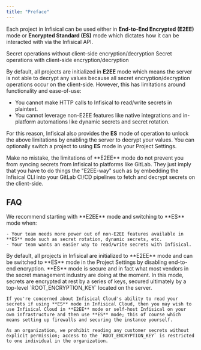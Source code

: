 ```yaml
---
title: "Preface"
---
```


Each project in Infisical can be used either in **End-to-End Encrypted (E2EE)** mode or **Encrypted Standard (ES)** mode which dictates how it can be interacted with via the Infisical API.

<CardGroup cols={2}>
  <Card
    title="Encrypted Standard (ES)"
    href="/api-reference/overview/encryption-modes/es-mode"
    icon="shield-halved"
    color="#3c8639"
  >
    Secret operations without client-side encryption/decryption
  </Card>
  <Card href="/api-reference/overview/encryption-modes/e2ee-mode" title="End-to-End Encrypted (E2EE)" icon="shield" color="#3775a9">
    Secret operations with client-side encryption/decryption
  </Card>
</CardGroup>

By default, all projects are initialized in **E2EE** mode which means the server is not able to decrypt any values because all secret encryption/decryption operations occur on the client-side. However, this has limitations around functionality and ease-of-use:

- You cannot make HTTP calls to Infisical to read/write secrets in plaintext.
- You cannot leverage non-E2EE features like native integrations and in-platform automations like dynamic secrets and secret rotation.

For this reason, Infisical also provides the **ES** mode of operation to unlock the above limitations by enabling the server to decrypt your values. You can optionally switch a project to using **ES** mode
in your Project Settings.

<Note>
    Make no mistake, the limitations of **E2EE** mode do not prevent you from syncing secrets from Infisical to platforms like GitLab. They just imply
    that you have to do things the "E2EE-way" such as by embedding the Infisical CLI into your GitLab CI/CD pipelines to fetch and decrypt
    secrets on the client-side.
</Note>

## FAQ

<AccordionGroup>
  <Accordion title="Is E2EE mode or ES mode right for me?">
    We recommend starting with **E2EE** mode and switching to **ES** mode when:
    
    - Your team needs more power out of non-E2EE features available in **ES** mode such as secret rotation, dynamic secrets, etc.
    - Your team wants an easier way to read/write secrets with Infisical.

  </Accordion>
  <Accordion title="How can I switch from E2EE mode to ES mode?">
    By default, all projects in Infisical are initialized to **E2EE** mode and can be switched to **ES** mode in the Project Settings by disabling end-to-end encryption.
  </Accordion>
  <Accordion title="Is ES mode secure if it's not E2EE?">
    **ES** mode is secure and in fact what most vendors in the secret management industry are doing at the moment. In this mode, secrets are encrypted at rest by
    a series of keys, secured ultimately by a top-level `ROOT_ENCRYPTION_KEY` located on the server.

    If you're concerned about Infisical Cloud's ability to read your secrets if using **ES** mode in Infisical Cloud, then you may wish to
    use Infisical Cloud in **E2EE** mode or self-host Infisical on your own infrastructure and then use **ES** mode; this of course which means setting up firewalls and securing the instance yourself.

    As an organization, we prohibit reading any customer secrets without explicit permission; access to the `ROOT_ENCRYPTION_KEY` is restricted to one individual in the organization.
  </Accordion>
</AccordionGroup>